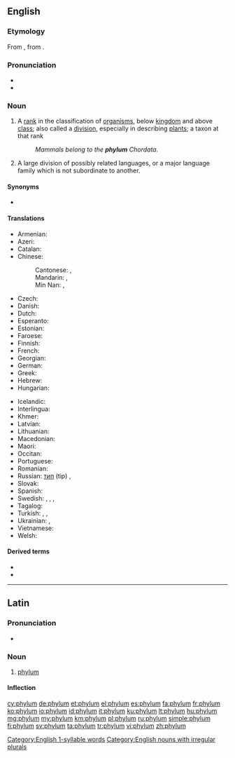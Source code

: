==English==
{{wikipedia|phylum|lang=en}}

===Etymology===
From {{etyl|la|en}} {{m|la|phylum}}, from {{etyl|grc|en}} {{m|grc|φῦλον||tribe, race}}.

===Pronunciation===
* {{IPA|/ˈfaɪləm/|lang=en}}
* {{rhymes|lang=en|ləm}}
{{rfap|lang=en}}
 [[Category:English 1-syllable words]]

===Noun===
{{en-noun|phyla|phylums}}

# {{lb|en|taxonomy}} A [[rank]] in the classification of [[organism]]s, below [[kingdom]] and above [[class]]; also called a [[division]], especially in describing [[plant]]s; a taxon at that rank
#: ''Mammals belong to the '''phylum''' Chordata.''
# {{lb|en|linguistics}} A large division of possibly related languages, or a major language family which is not subordinate to another.

====Synonyms====
* {{sense|group of languages}} {{l|en|superstock}}

====Translations====
{{trans-top|(biology, taxonomy) A rank in the classification of organisms, below kingdom and above class}}
* Armenian: {{t+|hy|տիպ}}
* Azeri: {{t+|az|tip}}
* Catalan: {{t|ca|fílum|m}}
* Chinese:
*: Cantonese: {{t|yue|門|sc=Hani}}, {{t|yue|门|tr=mun4|sc=Hani}}
*: Mandarin: {{t+|cmn|門|sc=Hani}}, {{t+|cmn|门|tr=mén|sc=Hani}}
*: Min Nan: {{t+|nan|門|sc=Hani}}, {{t|nan|门|tr=mn̂g, mûi|sc=Hani}}
* Czech: {{t+|cs|kmen|m}}
* Danish: {{t+|da|række|c}}
* Dutch: {{t+|nl|stam}}
* Esperanto: {{t|eo|filumo}}
* Estonian: {{t-needed|et}}
* Faroese: {{t|fo|fylki|n}}
* Finnish: {{t+|fi|pääjakso}}
* French: {{t+|fr|embranchement|m}}
* Georgian: {{t+|ka|ტიპი}}
* German: {{t+|de|Stamm|m}}
* Greek: {{t+|el|φύλο|n}}
* Hebrew: {{t+|he|מַעֲרָכָה|f|tr=ma'arachá}}
* Hungarian: {{t+|hu|törzs}}
{{trans-mid}}
* Icelandic: {{t+|is|fylking|f}}
* Interlingua: {{t|ia|phylo}}
* Khmer: {{t+|km|សាខា|tr=sar khar|sc=Khmr}}
* Latvian: {{t|lv|tips|m}}
* Lithuanian: {{t|lt|tipas|m}}
* Macedonian: {{t|mk|колено|n|tr=kóleno|sc=Cyrl}}
* Maori: {{t|mi|pori}}
* Occitan: {{t|oc|filum|m}}
* Portuguese: {{t+|pt|filo|m}}
* Romanian: {{t+|ro|încrengătură|f}}
* Russian: {{qualifier|zool.}} [[тип]] (tip) {{g|m}}, {{qualifier|botany}} {{t+|ru|отде́л|m}}
* Slovak: {{t-needed|sk}}
* Spanish: {{t+|es|filo|m}}
* Swedish: {{t+|sv|stam|c}}, {{t+|sv|fylum|n}}, {{t+|sv|provins|c}}, {{t+|sv|phylum|n}}
* Tagalog: {{t|tl|sangahay}}
* Turkish: {{t+|tr|şube}}, {{t+|tr|dal}}, {{t+|tr|filum}}
* Ukrainian: {{qualifier|zool.}} {{t|uk|тип|m|tr=typ|sc=Cyrl}}, {{qualifier|botany}} {{t|uk|відділ|m|tr=víddil|sc=Cyrl}}
* Vietnamese: {{t+|vi|ngành}}
* Welsh: {{t+|cy|ffylwm}}
{{trans-bottom}}

====Derived terms====
* {{l|en|subphylum}}
* {{l|en|superphylum}}

[[Category:English nouns with irregular plurals]]

----

==Latin==
{{wikipedia|lang=la}}

===Pronunciation===
* {{la-IPA|phylum}}

===Noun===
{{la-noun|phylum|phylī|n|second}}

# [[#English|phylum]]

====Inflection====
{{la-decl-2nd-N|phyl}}

[[cy:phylum]]
[[de:phylum]]
[[et:phylum]]
[[el:phylum]]
[[es:phylum]]
[[fa:phylum]]
[[fr:phylum]]
[[ko:phylum]]
[[io:phylum]]
[[id:phylum]]
[[it:phylum]]
[[ku:phylum]]
[[lt:phylum]]
[[hu:phylum]]
[[mg:phylum]]
[[my:phylum]]
[[km:phylum]]
[[pl:phylum]]
[[ru:phylum]]
[[simple:phylum]]
[[fi:phylum]]
[[sv:phylum]]
[[ta:phylum]]
[[tr:phylum]]
[[vi:phylum]]
[[zh:phylum]]